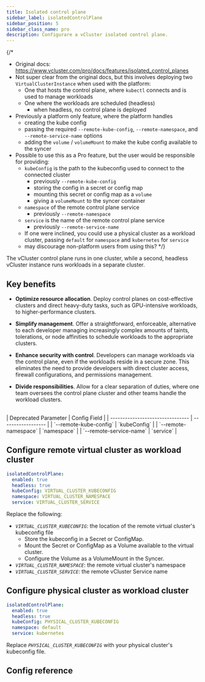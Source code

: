 ```yaml
---
title: Isolated control plane
sidebar_label: isolatedControlPlane
sidebar_position: 5
sidebar_class_name: pro
description: Configurare a vCluster isolated control plane.
---
```



{/* 
- Original docs: https://www.vcluster.com/pro/docs/features/isolated_control_planes
- Not super clear from the original docs, but this involves deploying two `VirtualClusterInstance` when used with the platform:
  - One that hosts the control plane, where `kubectl` connects and is used to manage workloads
  - One where the workloads are scheduled (headless)
    - when headless, no control plane is deployed
- Previously a platform only feature, where the platform handles
  - creating the kube config
  - passing the required `--remote-kube-config`, `--remote-namespace`, and `--remote-service-name` options
  - adding the `volume` / `volumeMount` to make the kube config available to the syncer
- Possible to use this as a Pro feature, but the user would be responsible for providing:
  - `kubeConfig` is the path to the kubeconfig used to connect to the connected cluster
    - previously `--remote-kube-config`
    - storing the config in a secret or config map
    - mounting this secret or config map as a `volume`
    - giving a `volumeMount` to the syncer container
  - `namespace` of the remote control plane service
    - previously `--remote-namespace`
  - `service` is the name of the remote control plane service
    - previously `--remote-service-name`
  - If one were inclined, you could use a physical cluster as a workload cluster, passing `default` for `namespace` and `kubernetes` for `service`
  - may discourage non-platform users from using this?
*/}
<ProAdmonition/>

The vCluster control plane runs in one cluster, while a second, headless vCluster instance runs workloads in a separate cluster. 

## Key benefits

- **Optimize resource allocation**. Deploy control planes on cost-effective clusters and direct heavy-duty tasks, such as GPU-intensive workloads, to higher-performance clusters.

- **Simplify management**. Offer a straightforward, enforceable, alternative
to each developer managing increasingly complex amounts of taints, tolerations, or node affinities to schedule workloads to the appropriate clusters.

- **Enhance security with control**. Developers can manage workloads via the control plane, even if the workloads reside in a secure zone. This eliminates the need to provide developers with direct cluster access, firewall configurations, and permissions management.

- **Divide responsibilities**. Allow for a clear separation of duties, where one
team oversees the control plane cluster and other teams handle the workload clusters.

<br/>
| Deprecated Parameter             | Config Field       | 
| -------------------------------- | ------------------ | 
| `--remote-kube-config`  | `kubeConfig` |
| `--remote-namespace`         |  `namespace`        | 
| `--remote-service-name` | `service` |

## Configure remote virtual cluster as workload cluster

```yaml
isolatedControlPlane:
  enabled: true
  headless: true
  kubeConfig: VIRTUAL_CLUSTER_KUBECONFIG
  namespace: VIRTUAL_CLUSTER_NAMESPACE
  service: VIRTUAL_CLUSTER_SERVICE
```

Replace the following:

- _`VIRTUAL_CLUSTER_KUBECONFIG`_: the location of the remote virtual cluster's kubeconfig file
  - Store the kubeconfig in a Secret or ConfigMap.
  - Mount the Secret or ConfigMap as a Volume available to the virtual cluster.
  - Configure the Volume as a VolumeMount in the Syncer.     
- _`VIRTUAL_CLUSTER_NAMESPACE`_: the remote virtual cluster's namespace
- _`VIRTUAL_CLUSTER_SERVICE`_: the remote vCluster Service name

## Configure physical cluster as workload cluster

```yaml
isolatedControlPlane:
  enabled: true
  headless: true
  kubeConfig: PHYSICAL_CLUSTER_KUBECONFIG
  namespace: default
  service: kubernetes
```

Replace _`PHYSICAL_CLUSTER_KUBECONFIG`_ with your physical cluster's kubeconfig file.

## Config reference

<ExperimentalIsolatedControlPlane/>